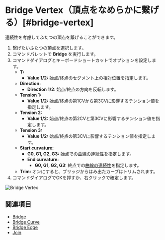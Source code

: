 
# Bridge Vertex（頂点をなめらかに繋げる）[#bridge-vertex]

<Reference shortcut="" command="Bridge Vertex" button="" />

連続性を考慮してふたつの頂点を繋げることができます。

1. 繋げたいふたつの頂点を選択します。
2. コマンドパレットで **Bridge** を実行します。
3. コマンドダイアログとキーボードショートカットでオプションを設定します。
   - **T:**
        - **Value 1/2:** 始点/終点のセグメント上の相対位置を指定します。
   - **Direction:** 
        - **Direction 1/2**: 始点/終点の方向を反転します。
   - **Tension 1:**
        - **Value 1/2:** 始点/終点の第1CVから第3CVに影響するテンション値を指定します。
   - **Tension 2:**
        - **Value 1/2:** 始点/終点の第2CVと第3CVに影響するテンション値を指定します。
   - **Tension 3:**
        - **Value 1/2:** 始点/終点の第3CVに影響するテンション値を指定します。
   - **Start curvature:**
        - **G0, G1, G2, G3:** 始点での[曲線の連続性](../cad-essentials/continuity-curve-and-surface)を指定します。
     - **End curvature:**
        - **G0, G1, G2, G3:** 終点での[曲線の連続性](../cad-essentials/continuity-curve-and-surface)を指定します。
   -  **Trim:** オンにすると、ブリッジからはみ出たカーブはトリムされます。
4. コマンドダイアログでOKを押すか、右クリックで確定します。

![Bridge Vertex](/img/bridge-vertex.gif)

## 関連項目
- [Bridge](./bridge)
- [Bridge Curve](./bridge-curve)
- [Bridge Edge](./bridge-edge)
- [Join](./join)